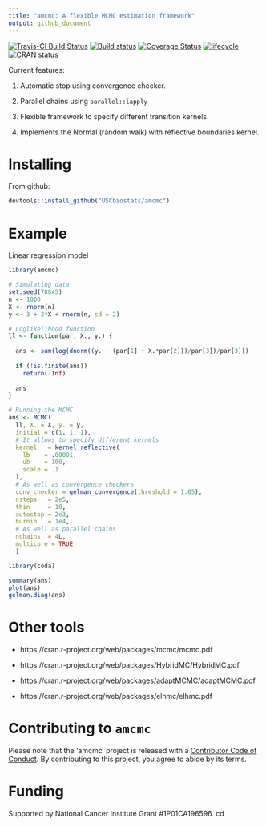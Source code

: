 ```yaml
---
title: "amcmc: A flexible MCMC estimation framework"
output: github_document
---
```


[![Travis-CI Build Status](https://travis-ci.org/USCbiostats/amcmc.svg?branch=master)](https://travis-ci.org/USCbiostats/amcmc)
[![Build status](https://ci.appveyor.com/api/projects/status/3x9qj7imvoijb1vf?svg=true)](https://ci.appveyor.com/project/gvegayon/amcmc)
[![Coverage Status](https://img.shields.io/codecov/c/github/USCbiostats/amcmc/master.svg)](https://codecov.io/github/USCbiostats/amcmc?branch=master)
[![lifecycle](https://img.shields.io/badge/lifecycle-experimental-orange.svg)](https://www.tidyverse.org/lifecycle/#experimental)
[![CRAN status](https://www.r-pkg.org/badges/version/amcmc)](https://cran.r-project.org/package=amcmc)


Current features:

1.  Automatic stop using convergence checker.

2.  Parallel chains using `parallel::lapply`

3.  Flexible framework to specify different transition kernels.

4.  Implements the Normal (random walk) with reflective boundaries kernel.


# Installing

From github:

```r
devtools::install_github("USCbiostats/amcmc")
```

# Example

Linear regression model

```r
library(amcmc)

# Simulating data
set.seed(78845)
n <- 1000
X <- rnorm(n)
y <- 3 + 2*X + rnorm(n, sd = 2)

# Loglikelihood function
ll <- function(par, X., y.) {
  
  ans <- sum(log(dnorm((y. - (par[1] + X.*par[2]))/par[3])/par[3]))
  
  if (!is.finite(ans))
    return(-Inf)
  
  ans
}
```

```r
# Running the MCMC
ans <- MCMC(
  ll, X. = X, y. = y,
  initial = c(1, 1, 1),
  # It allows to specify different kernels
  kernel   = kernel_reflective(
    lb    = .00001,
    ub    = 100,
    scale = .1
  ),
  # As well as convergence checkers
  conv_checker = gelman_convergence(threshold = 1.05),
  nsteps   = 2e5,
  thin     = 10,
  autostop = 2e3,
  burnin   = 1e4,
  # As well as parallel chains
  nchains  = 4L,
  multicore = TRUE
  )
```

```r
library(coda)

summary(ans)
plot(ans)
gelman.diag(ans)
```


# Other tools

*   https://cran.r-project.org/web/packages/mcmc/mcmc.pdf

*   https://cran.r-project.org/web/packages/HybridMC/HybridMC.pdf

*   https://cran.r-project.org/web/packages/adaptMCMC/adaptMCMC.pdf

*   https://cran.r-project.org/web/packages/elhmc/elhmc.pdf

# Contributing to `amcmc`

Please note that the 'amcmc' project is released with a [Contributor Code of Conduct](CODE_OF_CONDUCT.md). By contributing to this project, you agree to abide by its terms.

# Funding

Supported by National Cancer Institute Grant #1P01CA196596.
cd 
